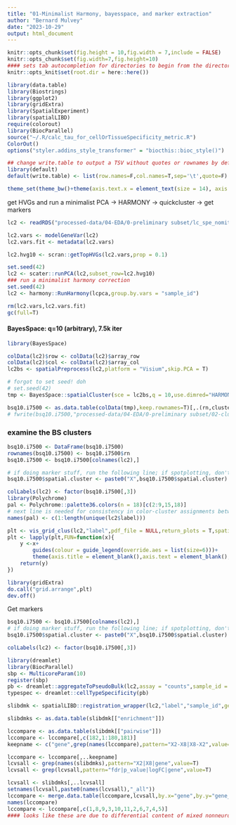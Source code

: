 ```yaml
---
title: "01-Minimalist Harmony, bayesspace, and marker extraction"
author: "Bernard Mulvey"
date: "2023-10-29"
output: html_document
---
```


```r
knitr::opts_chunk$set(fig.height = 10,fig.width = 7,include = FALSE)
knitr::opts_chunk$set(fig.width=7,fig.height=10)
#### sets tab autocompletion for directories to begin from the directory containing the .Rproj session, instead of the script's directory if different
knitr::opts_knit$set(root.dir = here::here())

library(data.table)
library(Biostrings)
library(ggplot2)
library(gridExtra)
library(SpatialExperiment)
library(spatialLIBD)
require(colorout)
library(BiocParallel)
source("~/.R/calc_tau_for_cellOrTissueSpecificity_metric.R")
ColorOut()
options("styler.addins_style_transformer" = "biocthis::bioc_style()")

## change write.table to output a TSV without quotes or rownames by default
library(default)
default(write.table) <- list(row.names=F,col.names=T,sep='\t',quote=F)

theme_set(theme_bw()+theme(axis.text.x = element_text(size = 14), axis.title.x = element_text(size = 16), axis.text.y = element_text(size = 14), axis.title.y = element_text(size =16), plot.title = element_text(size = 20,hjust=0.5), strip.text = element_text(size=18), legend.text = element_text(size=10), legend.title = element_text(size=11,hjust=0.5)))
```


get HVGs and run a minimalist PCA -> HARMONY -> quickcluster -> get markers
```r
lc2 <- readRDS("processed-data/04-EDA/0-preliminary subset/lc_spe_nomitofilt_200umi-130gene_nonLCsampsdropped_102923.RDS")

lc2.vars <- modelGeneVar(lc2)
lc2.vars.fit <- metadata(lc2.vars)

lc2.hvg10 <- scran::getTopHVGs(lc2.vars,prop = 0.1)

set.seed(42)
lc2 <- scater::runPCA(lc2,subset_row=lc2.hvg10)
### run a minimalist harmony correction
set.seed(42)
lc2 <- harmony::RunHarmony(lcpca,group.by.vars = "sample_id")

rm(lc2.vars,lc2.vars.fit)
gc(full=T)
```

#### BayesSpace: q=10 (arbitrary), 7.5k iter
```r
library(BayesSpace)

colData(lc2)$row <- colData(lc2)$array_row
colData(lc2)$col <- colData(lc2)$array_col
lc2bs <- spatialPreprocess(lc2,platform = "Visium",skip.PCA = T)

# forgot to set seed! doh
# set.seed(42)
tmp <- BayesSpace::spatialCluster(sce = lc2bs,q = 10,use.dimred="HARMONY",d = 50,platform = "Visium",nrep = 7500,init.method = "mclust")

bsq10.i7500 <- as.data.table(colData(tmp),keep.rownames=T)[,.(rn,cluster.init,spatial.cluster)]
# fwrite(bsq10.i7500,"processed-data/04-EDA/0-preliminary subset/02-clustering and markers/01-hvg10_harmony_BS_k10_7500iter.txt",sep='\t',quote=F)
```

### examine the BS clusters
```r
bsq10.i7500 <- DataFrame(bsq10.i7500)
rownames(bsq10.i7500) <- bsq10.i7500$rn
bsq10.i7500 <- bsq10.i7500[colnames(lc2),]

# if doing marker stuff, run the following line; if spotplotting, don't (or the cluster assignments don't stick): 
bsq10.i7500$spatial.cluster <- paste0("X",bsq10.i7500$spatial.cluster)

colLabels(lc2) <- factor(bsq10.i7500[,3])
library(Polychrome)
pal <- Polychrome::palette36.colors(n = 18)[c(2:9,15,18)]
# next line is needed for consistency in color-cluster assignments between libdspatial and the generated legend below
names(pal) <- c(1:length(unique(lc2$label)))

plt <- vis_grid_clus(lc2,"label",pdf_file = NULL,return_plots = T,spatial=F,point_size = 2,auto_crop = T,sort_clust = F,colors = pal)
plt <- lapply(plt,FUN=function(x){
    y <-x+
        guides(colour = guide_legend(override.aes = list(size=6)))+
        theme(axis.title = element_blank(),axis.text = element_blank(),legend.title = element_text(size=16),legend.text=element_text(size=15),plot.title = element_text(size=14,hjust=0.5),strip.text=element_text(size=11),plot.subtitle = element_text(size=11))
    return(y)
})

library(gridExtra)
do.call("grid.arrange",plt)
dev.off()
```

Get markers
```r
bsq10.i7500 <- bsq10.i7500[colnames(lc2),]
# if doing marker stuff, run the following line; if spotplotting, don't (or the cluster assignments don't stick): 
bsq10.i7500$spatial.cluster <- paste0("X",bsq10.i7500$spatial.cluster)

colLabels(lc2) <- factor(bsq10.i7500[,3])

library(dreamlet)
library(BiocParallel)
sbp <- MulticoreParam(10)
register(sbp)
pb <- dreamlet::aggregateToPseudoBulk(lc2,assay = "counts",sample_id = "sample_id",cluster_id = "label",BPPARAM = sbp)
typespec <- dreamlet::cellTypeSpecificity(pb)

slibdmk <- spatialLIBD::registration_wrapper(lc2,"label","sample_id",gene_ensembl = "gene_id",gene_name = "gene_name",min_ncells = 8)

slibdmks <- as.data.table(slibdmk[["enrichment"]])

lccompare <- as.data.table(slibdmk[["pairwise"]])
lccompare <- lccompare[,c(182,1:180,181)]
keepname <- c("gene",grep(names(lccompare),pattern="X2-X8|X8-X2",value=T))

lccompare <- lccompare[,..keepname]
lcvsall <- grep(names(slibdmks),pattern="X2|X8|gene",value=T)
lcvsall <- grep(lcvsall,pattern="fdr|p_value|logFC|gene",value=T)

lcvsall <- slibdmks[,..lcvsall]
setnames(lcvsall,paste0(names(lcvsall),"_all"))
lccompare <- merge.data.table(lccompare,lcvsall,by.x="gene",by.y="gene_all")
names(lccompare)
lccompare <- lccompare[,c(1,8,9,3,10,11,2,6,7,4,5)]
#### looks like these are due to differential content of mixed nonneuronal cell types. (e.g. olig2, aldh1l...) 
```

